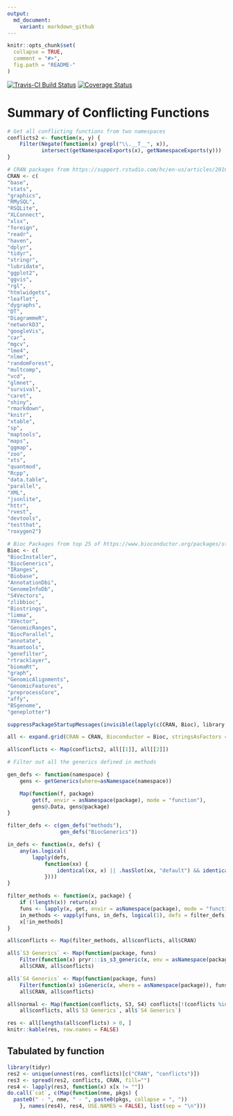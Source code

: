 ```yaml
---
output:
  md_document:
    variant: markdown_github
---
```


<!-- README.md is generated from README.Rmd. Please edit that file -->

```r
knitr::opts_chunk$set(
  collapse = TRUE,
  comment = "#>",
  fig.path = "README-"
)
```

[![Travis-CI Build Status](https://travis-ci.org/Bioconductor/generics.svg?branch=master)](https://travis-ci.org/Bioconductor/generics)
[![Coverage Status](https://img.shields.io/codecov/c/github/Bioconductor/generics/master.svg)](https://codecov.io/github/Bioconductor/generics?branch=master)

# Summary of Conflicting Functions #
```r
# Get all conflicting functions from two namespaces
conflicts2 <- function(x, y) {
    Filter(Negate(function(x) grepl("\\.__T__", x)),
           intersect(getNamespaceExports(x), getNamespaceExports(y)))
}

# CRAN packages from https://support.rstudio.com/hc/en-us/articles/201057987-Quick-list-of-useful-R-packages
CRAN <- c(
"base",
"stats",
"graphics",
"RMySQL",
"RSQLite",
"XLConnect",
"xlsx",
"foreign",
"readr",
"haven",
"dplyr",
"tidyr",
"stringr",
"lubridate",
"ggplot2",
"ggvis",
"rgl",
"htmlwidgets",
"leaflet",
"dygraphs",
"DT",
"DiagrammeR",
"networkD3",
"googleVis",
"car",
"mgcv",
"lme4",
"nlme",
"randomForest",
"multcomp",
"vcd",
"glmnet",
"survival",
"caret",
"shiny",
"rmarkdown",
"knitr",
"xtable",
"sp",
"maptools",
"maps",
"ggmap",
"zoo",
"xts",
"quantmod",
"Rcpp",
"data.table",
"parallel",
"XML",
"jsonlite",
"httr",
"rvest",
"devtools",
"testthat",
"roxygen2")

# Bioc Packages from top 25 of https://www.bioconductor.org/packages/stats/
Bioc <- c(
"BiocInstaller",
"BiocGenerics",
"IRanges",
"Biobase",
"AnnotationDbi",
"GenomeInfoDb",
"S4Vectors",
"zlibbioc",
"Biostrings",
"limma",
"XVector",
"GenomicRanges",
"BiocParallel",
"annotate",
"Rsamtools",
"genefilter",
"rtracklayer",
"biomaRt",
"graph",
"GenomicAlignments",
"GenomicFeatures",
"preprocessCore",
"affy",
"BSgenome",
"geneplotter")

suppressPackageStartupMessages(invisible(lapply(c(CRAN, Bioc), library, character.only = TRUE, quietly = TRUE)))

all <- expand.grid(CRAN = CRAN, Bioconductor = Bioc, stringsAsFactors = FALSE)

all$conflicts <- Map(conflicts2, all[[1]], all[[2]])

# Filter out all the generics defined in methods

gen_defs <- function(namespace) {
    gens <- getGenerics(where=asNamespace(namespace))

    Map(function(f, package)
        get(f, envir = asNamespace(package), mode = "function"),
        gens@.Data, gens@package)
}

filter_defs <- c(gen_defs("methods"),
                 gen_defs("BiocGenerics"))

in_defs <- function(x, defs) {
    any(as.logical(
        lapply(defs,
            function(xx) {
                identical(xx, x) || .hasSlot(xx, "default") && identical(xx@default@.Data, x)
            })))
}

filter_methods <- function(x, package) {
    if (!length(x)) return(x)
    funs <- lapply(x, get, envir = asNamespace(package), mode = "function")
    in_methods <- vapply(funs, in_defs, logical(1), defs = filter_defs)
    x[!in_methods]
}

all$conflicts <- Map(filter_methods, all$conflicts, all$CRAN)

all$`S3 Generics` <- Map(function(package, funs)
    Filter(function(x) pryr:::is_s3_generic(x, env = asNamespace(package)), funs),
    all$CRAN, all$conflicts)

all$`S4 Generics` <- Map(function(package, funs)
    Filter(function(x) isGeneric(x, where = asNamespace(package)), funs),
    all$CRAN, all$conflicts)

all$normal <- Map(function(conflicts, S3, S4) conflicts[!(conflicts %in% S3 | conflicts %in% S4)],
    all$conflicts, all$`S3 Generics`, all$`S4 Generics`)

res <- all[lengths(all$conflicts) > 0, ]
knitr::kable(res, row.names = FALSE)
```

## Tabulated by function ##
```r
library(tidyr)
res2 <- unique(unnest(res, conflicts)[c("CRAN", "conflicts")])
res3 <- spread(res2, conflicts, CRAN, fill="")
res4 <- lapply(res3, function(x) x[x != ""])
do.call(`cat`, c(Map(function(nme, pkgs) {
  paste0(" - ", nme, " - ", paste0(pkgs, collapse = ", "))
    }, names(res4), res4, USE.NAMES = FALSE), list(sep = "\n")))
```

